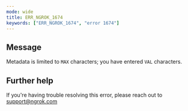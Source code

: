 ```yaml
---
mode: wide
title: ERR_NGROK_1674
keywords: ["ERR_NGROK_1674", "error 1674"]
---
```


## Message

Metadata is limited to `MAX` characters; you have entered `VAL` characters.

## Further help

If you're having trouble resolving this error, please reach out to [support@ngrok.com](mailto:support@ngrok.com?subject=Help%20with%20ERR_NGROK_1674)
